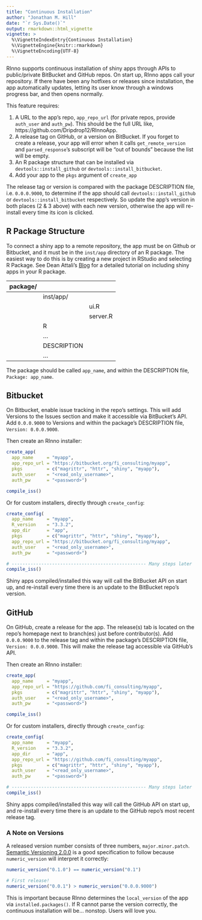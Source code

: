 ```yaml
---
title: "Continuous Installation"
author: "Jonathan M. Hill"
date: "`r Sys.Date()`"
output: rmarkdown::html_vignette
vignette: >
  %\VignetteIndexEntry{Continuous Installation}
  %\VignetteEngine{knitr::rmarkdown}
  %\VignetteEncoding{UTF-8}
---
```


RInno supports continuous installation of shiny apps through APIs to public/private BitBucket and GitHub repos. On start up, RInno apps call your repository. If there have been any hotfixes or releases since installation, the app automatically updates, letting its user know through a windows progress bar, and then opens normally. 

This feature requires:

1. A URL to the app's repo, `app_repo_url` (for private repos, provide `auth_user` and `auth_pw`). This should be the full URL like, https://github.com/Dripdrop12/RInnoApp.
2. A release tag on GitHub, or a version on BitBucket. If you forget to create a release, your app will error when it calls `get_remote_version` and `parsed_response`'s subscript will be "out of bounds" because the list will be empty.
3. An R package structure that can be installed via `devtools::install_github` or `devtools::install_bitbucket`.
4. Add your app to the `pkgs` argument of `create_app`

The release tag or version is compared with the package DESCRIPTION file, i.e. `0.0.0.9000`, to determine if the app should call `devtools::install_github` or `devtools::install_bitbucket` respectively. So update the app's version in both places (2 & 3 above) with each new version, otherwise the app will re-install every time its icon is clicked.


## R Package Structure

To connect a shiny app to a remote repository, the app must be on Github or Bitbucket, and it must be in the `inst/app` directory of an R package. The easiest way to do this is by creating a new project in RStudio and selecting R Package.  See Dean Attali's [Blog](http://deanattali.com/2015/04/21/r-package-shiny-app/) for a detailed tutorial on including shiny apps in your R package.

| package/ |      |         |
|------:   |:-----|:--------|
|          |inst/app/ |     |
|          |      |ui.R     |
|          |      |server.R |
|          |R     |         |
|          |...   |         |
|          |DESCRIPTION|    |
|          |...   |         |

The package should be called `app_name`, and within the DESCRIPTION file, `Package: app_name`.


## Bitbucket

On Bitbucket, enable issue tracking in the repo's settings. This will add Versions to the Issues section and make it accessible via BitBucket's API. Add `0.0.0.9000` to Versions and within the package's DESCRIPTION file, `Version: 0.0.0.9000`.

Then create an RInno installer:

```r
create_app(
  app_name     = "myapp",
  app_repo_url = "https://bitbucket.org/fi_consulting/myapp",
  pkgs         = c("magrittr", "httr", "shiny", "myapp"),
  auth_user    = "<read_only_username>",
  auth_pw      = "<password>")

compile_iss()
```

Or for custom installers, directly through `create_config`:

```r
create_config(
  app_name     = "myapp", 
  R_version    = "3.3.2", 
  app_dir      = "app",
  pkgs         = c("magrittr", "httr", "shiny", "myapp"),
  app_repo_url = "https://bitbucket.org/fi_consulting/myapp",
  auth_user    = "<read_only_username>", 
  auth_pw      = "<password>")

# -------------------------------------------------- Many steps later
compile_iss()
```

Shiny apps compiled/installed this way will call the BitBucket API on start up, and re-install every time there is an update to the BitBucket repo's version.


## GitHub

On GitHub, create a release for the app. The release(s) tab is located on the repo's homepage next to branch(es) just before contributor(s). Add `0.0.0.9000` to the release tag and within the package's DESCRIPTION file, `Version: 0.0.0.9000`. This will make the release tag accessible via GitHub's API. 

Then create an RInno installer:

```r
create_app(
  app_name     = "myapp", 
  app_repo_url = "https://github.com/fi_consulting/myapp",
  pkgs         = c("magrittr", "httr", "shiny", "myapp"),
  auth_user    = "<read_only_username>",
  auth_pw      = "<password>")

compile_iss()
```

Or for custom installers, directly through `create_config`:

```r
create_config(
  app_name     = "myapp", 
  R_version    = "3.3.2", 
  app_dir      = "app", 
  app_repo_url = "https://github.com/fi_consulting/myapp",
  pkgs         = c("magrittr", "httr", "shiny", "myapp"),
  auth_user    = "<read_only_username>", 
  auth_pw      = "<password>")

# -------------------------------------------------- Many steps later
compile_iss()
```

Shiny apps compiled/installed this way will call the GitHub API on start up, and re-install every time there is an update to the GitHub repo's most recent release tag.


### A Note on Versions
A released version number consists of three numbers, `major.minor.patch`. [Semantic Versioning 2.0.0](http://semver.org/) is a good specification to follow because `numeric_version` will interpret it correctly:

```r
numeric_version("0.1.0") == numeric_version("0.1")
```

```r
# First release!
numeric_version("0.0.1") > numeric_version("0.0.0.9000")
```

This is important because RInno determines the `local_version` of the app via `installed.packages()`. If R cannot parse the version correctly, the continuous installation will be... nonstop. Users will love you.





